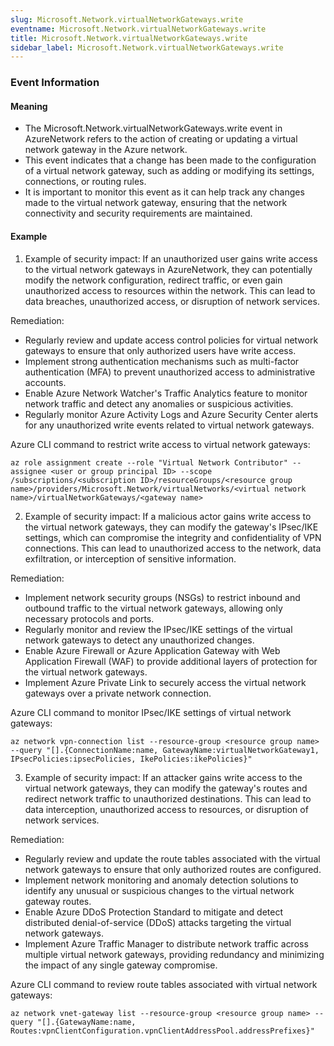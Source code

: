 ```yaml
--- 
slug: Microsoft.Network.virtualNetworkGateways.write
eventname: Microsoft.Network.virtualNetworkGateways.write
title: Microsoft.Network.virtualNetworkGateways.write
sidebar_label: Microsoft.Network.virtualNetworkGateways.write
---
```

                       
### Event Information

#### Meaning

- The Microsoft.Network.virtualNetworkGateways.write event in AzureNetwork refers to the action of creating or updating a virtual network gateway in the Azure network.
- This event indicates that a change has been made to the configuration of a virtual network gateway, such as adding or modifying its settings, connections, or routing rules.
- It is important to monitor this event as it can help track any changes made to the virtual network gateway, ensuring that the network connectivity and security requirements are maintained.

#### Example

1. Example of security impact: If an unauthorized user gains write access to the virtual network gateways in AzureNetwork, they can potentially modify the network configuration, redirect traffic, or even gain unauthorized access to resources within the network. This can lead to data breaches, unauthorized access, or disruption of network services.

Remediation:
- Regularly review and update access control policies for virtual network gateways to ensure that only authorized users have write access.
- Implement strong authentication mechanisms such as multi-factor authentication (MFA) to prevent unauthorized access to administrative accounts.
- Enable Azure Network Watcher's Traffic Analytics feature to monitor network traffic and detect any anomalies or suspicious activities.
- Regularly monitor Azure Activity Logs and Azure Security Center alerts for any unauthorized write events related to virtual network gateways.

Azure CLI command to restrict write access to virtual network gateways:
```
az role assignment create --role "Virtual Network Contributor" --assignee <user or group principal ID> --scope /subscriptions/<subscription ID>/resourceGroups/<resource group name>/providers/Microsoft.Network/virtualNetworks/<virtual network name>/virtualNetworkGateways/<gateway name>
```

2. Example of security impact: If a malicious actor gains write access to the virtual network gateways, they can modify the gateway's IPsec/IKE settings, which can compromise the integrity and confidentiality of VPN connections. This can lead to unauthorized access to the network, data exfiltration, or interception of sensitive information.

Remediation:
- Implement network security groups (NSGs) to restrict inbound and outbound traffic to the virtual network gateways, allowing only necessary protocols and ports.
- Regularly monitor and review the IPsec/IKE settings of the virtual network gateways to detect any unauthorized changes.
- Enable Azure Firewall or Azure Application Gateway with Web Application Firewall (WAF) to provide additional layers of protection for the virtual network gateways.
- Implement Azure Private Link to securely access the virtual network gateways over a private network connection.

Azure CLI command to monitor IPsec/IKE settings of virtual network gateways:
```
az network vpn-connection list --resource-group <resource group name> --query "[].{ConnectionName:name, GatewayName:virtualNetworkGateway1, IPsecPolicies:ipsecPolicies, IkePolicies:ikePolicies}"
```

3. Example of security impact: If an attacker gains write access to the virtual network gateways, they can modify the gateway's routes and redirect network traffic to unauthorized destinations. This can lead to data interception, unauthorized access to resources, or disruption of network services.

Remediation:
- Regularly review and update the route tables associated with the virtual network gateways to ensure that only authorized routes are configured.
- Implement network monitoring and anomaly detection solutions to identify any unusual or suspicious changes to the virtual network gateway routes.
- Enable Azure DDoS Protection Standard to mitigate and detect distributed denial-of-service (DDoS) attacks targeting the virtual network gateways.
- Implement Azure Traffic Manager to distribute network traffic across multiple virtual network gateways, providing redundancy and minimizing the impact of any single gateway compromise.

Azure CLI command to review route tables associated with virtual network gateways:
```
az network vnet-gateway list --resource-group <resource group name> --query "[].{GatewayName:name, Routes:vpnClientConfiguration.vpnClientAddressPool.addressPrefixes}"
```


 
